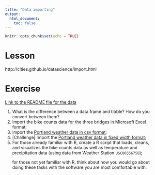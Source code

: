 ```yaml
---
title: "Data importing"
output: 
  html_document:
    toc: false
---
```


```r
knitr::opts_chunk$set(echo = TRUE)
```

# Lesson

http://cities.github.io/datascience/import.html

# Exercise

[Link to the README file for the data](https://github.com/cities/datascience2018/blob/master/data/README.md)

1. What is the difference between a data.frame and tibble? How do you convert between them?
1. Import the bike counts data for the three bridges in Microsoft Excel format;
1. Import the [Portland weather data in csv format](https://github.com/cities/datascience2017/raw/master/data/NCDC-CDO-USC00356750.csv);
1. [Challenge] Import the [Portland weather data in fixed width format](https://github.com/cities/datascience2018/raw/master/data/NCDC-CDO-USC00356750.txt);
1. For those already familiar with R, create a R script that loads, cleans, and visualizes the bike counts data as well as temperature and precipitation data (using data from Weather Station `USC00356750`); <p>
for those not yet familiar with R, think about how you would go about doing these tasks with the software you are most comfortable with.